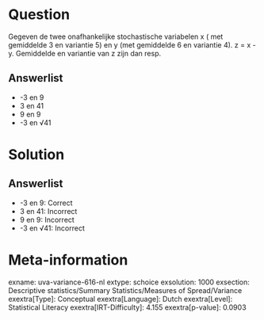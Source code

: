 Question
========

Gegeven de twee onafhankelijke stochastische variabelen x ( met
gemiddelde 3 en variantie 5) en y (met gemiddelde 6 en variantie 4). z =
x - y. Gemiddelde en variantie van z zijn dan resp.

Answerlist
----------

* -3 en 9
* 3 en 41
* 9 en 9
* -3 en √41

Solution
========

Answerlist
----------

* -3 en 9: Correct
* 3 en 41: Incorrect
* 9 en 9: Incorrect
* -3 en √41: Incorrect

Meta-information
================
exname: uva-variance-616-nl
extype: schoice
exsolution: 1000
exsection: Descriptive statistics/Summary Statistics/Measures of Spread/Variance
exextra[Type]: Conceptual
exextra[Language]: Dutch
exextra[Level]: Statistical Literacy
exextra[IRT-Difficulty]: 4.155
exextra[p-value]: 0.0903
